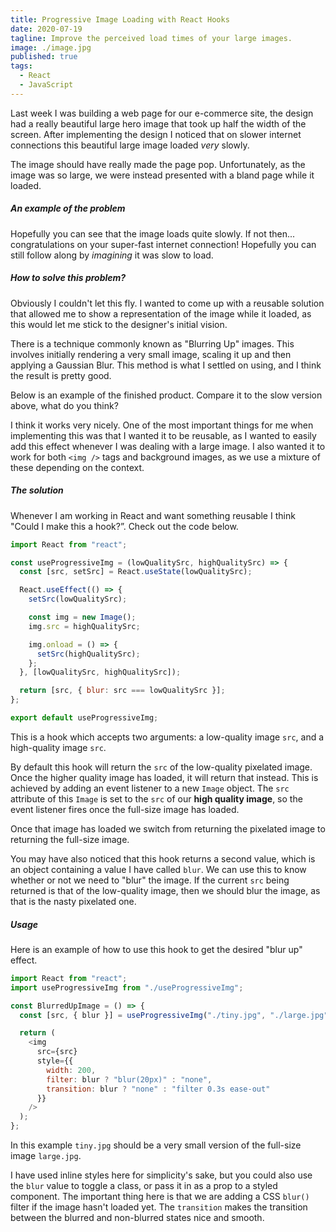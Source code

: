 ```yaml
---
title: Progressive Image Loading with React Hooks
date: 2020-07-19
tagline: Improve the perceived load times of your large images.
image: ./image.jpg
published: true
tags:
  - React
  - JavaScript
---
```


Last week I was building a web page for our e-commerce site, the design had a really beautiful large
hero image that took up half the width of the screen. After implementing the design I noticed
that on slower internet connections this beautiful large image loaded _very_ slowly.

The image should have really made the page pop.
Unfortunately, as the image was so large, we were instead presented with a bland page while it loaded.

##### An example of the problem


<ProblemExample />

Hopefully you can see that the image loads quite slowly. If not then... congratulations on your super-fast
internet connection! Hopefully you can still follow along by _imagining_ it was slow to load.

##### How to solve this problem?

Obviously I couldn't let this fly. I wanted to come up with a reusable solution that allowed
me to show a representation of the image while it loaded, as this would let me stick to the designer's
initial vision.

There is a technique commonly known as "Blurring Up" images. This involves initially rendering a very small
image, scaling it up and then applying a Gaussian Blur. This method is what I settled on using, and I think the
result is pretty good.

Below is an example of the finished product. Compare it to the slow version above, what do you think?


<FinishedExample />

I think it works very nicely. One of the most important things for me when implementing this was that I wanted
it to be reusable, as I wanted to easily add this effect whenever I was dealing with a large image. I also wanted it
to work for both `<img />` tags and background images, as we use a mixture of these depending on the context.

##### The solution

Whenever I am working in React and want something reusable I think "Could I make this a hook?”.
Check out the code below.

```js
import React from "react";

const useProgressiveImg = (lowQualitySrc, highQualitySrc) => {
  const [src, setSrc] = React.useState(lowQualitySrc);

  React.useEffect(() => {
    setSrc(lowQualitySrc);

    const img = new Image();
    img.src = highQualitySrc;

    img.onload = () => {
      setSrc(highQualitySrc);
    };
  }, [lowQualitySrc, highQualitySrc]);

  return [src, { blur: src === lowQualitySrc }];
};

export default useProgressiveImg;
```

This is a hook which accepts two arguments: a low-quality image `src`, and a high-quality image `src`.

By default this hook will return the `src` of the low-quality pixelated image.
Once the higher quality image has loaded, it will return that instead.
This is achieved by adding an event listener to a new `Image` object. The `src` attribute of this `Image`
is set to the `src` of our **high quality image**, so the event listener fires once the full-size image has loaded.

Once that image has loaded we switch from returning the pixelated image to returning the full-size image.

You may have also noticed that this hook returns a second value, which is an object containing a value
I have called `blur`. We can use this to know whether or not we need to "blur" the image. If the current
`src` being returned is that of the low-quality image, then we should blur the image, as that is the
nasty pixelated one.

##### Usage

Here is an example of how to use this hook to get the desired "blur up" effect.

```js
import React from "react";
import useProgressiveImg from "./useProgressiveImg";

const BlurredUpImage = () => {
  const [src, { blur }] = useProgressiveImg("./tiny.jpg", "./large.jpg");

  return (
    <img
      src={src}
      style={{
        width: 200,
        filter: blur ? "blur(20px)" : "none",
        transition: blur ? "none" : "filter 0.3s ease-out"
      }}
    />
  );
};
```

In this example `tiny.jpg` should be a very small version of the full-size image `large.jpg`.

I have used inline styles here for simplicity's sake, but you could also use the `blur` value to toggle a
class, or pass it in as a prop to a styled component. The important thing here is that we are adding a
CSS `blur()` filter if the image hasn't loaded yet. The `transition` makes the transition between the
blurred and non-blurred states nice and smooth.
